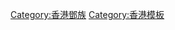 {{Navbox
|name = 香港新界鄧氏
|title= [[香港新界鄧氏]]
|style = width:100%
|bodyclass = hlist

|list1 =
* [[錦田鄧氏|錦田]]
* [[廈村鄧氏|廈村]]
* [[龍躍頭鄧氏|龍躍頭]]
* [[萊洞鄧氏|萊洞]]
* [[大埔頭鄧氏|大埔頭]]
* [[屏山鄧氏|屏山]] 
}}
<noinclude>
[[Category:香港鄧族]]
[[Category:香港模板]]
</noinclude>